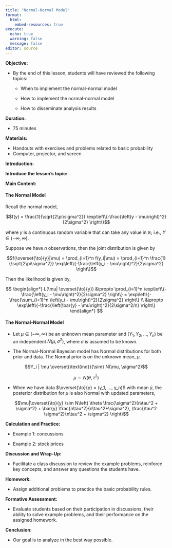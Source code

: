 ```yaml
---
title: "Normal-Normal Model"
format: 
  html:
    embed-resources: true
execute:
  echo: true
  warning: false
  message: false
editor: source  
---
```


**Objective:** 

- By the end of this lesson, students will have reviewed the following topics:

    - When to implement the normal-normal model
    
    - How to implement the normal-normal model
    
    - How to disseminate analysis results

**Duration:** 

- 75 minutes

**Materials:**

- Handouts with exercises and problems related to basic probability
- Computer, projector, and screen

**Introduction:**



**Introduce the lesson's topic:** 



**Main Content:** 

#### The Normal Model

Recall the normal model,

$$f(y) = \frac{1}{\sqrt{2\pi\sigma^2}} \exp\left\{-\frac{\left(y - \mu\right)^2}{2\sigma^2} \right\}$$

where $y$ is a continuous random variable that can take any value in $\mathbb{R}$; i.e., $Y \in \left(-\infty, \infty\right)$.

Suppose we have $n$ observations, then the joint distribution is given by

$$f(\overset{\to}{y}|\mu) = \prod_{i=1}^n f(y_i|\mu) = \prod_{i=1}^n \frac{1}{\sqrt{2\pi\sigma^2}} \exp\left\{-\frac{\left(y_i - \mu\right)^2}{2\sigma^2} \right\}$$

Then the likelihood is given by,

$$
\begin{align*}
L(\mu| \overset{\to}{y}) &\propto \prod_{i=1}^n \exp\left\{-\frac{\left(y_i - \mu\right)^2}{2\sigma^2} \right\} = \exp\left\{-\frac{\sum_{i=1}^n \left(y_i - \mu\right)^2}{2\sigma^2} \right\} \\
&\propto \exp\left\{-\frac{\left(\bar{y} - \mu\right)^2}{2\sigma^2/n} \right\} 
\end{align*}
$$

#### The Normal-Normal Model

- Let $\mu \in (-\infty, \infty)$ be an unknown mean parameter and $(Y_1, Y_2, ..., Y_n)$ be an independent $N(\mu, \sigma^2)$, where $\sigma$ is assumed to be known.

- The Normal-Normal Bayesian model has Normal distributions for both prior and data. The Normal prior is on the unknown mean, $\mu$.

$$Y_i | \mu \overset{\text{ind}}{\sim} N(\mu, \sigma^2)$$

$$\mu \sim N(\theta, \tau^2)$$

- When we have data $\overset{\to}{y} = (y_1, ..., y_n)$ with mean $\bar{y}$, the posterior distribution for $\mu$ is also Normal with updated parameters,

$$\mu|\overset{\to}{y} \sim N\left( \theta \frac{\sigma^2}{n\tau^2 + \sigma^2} + \bar{y} \frac{n\tau^2}{n\tau^2+\sigma^2}, \frac{\tau^2 \sigma^2}{n\tau^2 + \sigma^2} \right)$$


**Calculation and Practice:**

- Example 1: concussions

- Example 2: stock prices

**Discussion and Wrap-Up:**

- Facilitate a class discussion to review the example problems, reinforce key concepts, and answer any questions the students have.

**Homework:**

- Assign additional problems to practice the basic probability rules.

**Formative Assessment:**

- Evaluate students based on their participation in discussions, their ability to solve example problems, and their performance on the assigned homework.

**Conclusion:**

- Our goal is to analyze in the best way possible. 